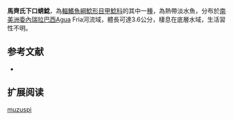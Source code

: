 {{Speciesbox
| name = 馬齊氏下口蜻鯰
| image = 
| image_width = 250px
| image_caption = 
| status = NE
| status_system = IUCN3.1
| genus = Hypoptopoma
| species = muzuspi
| authority = Aquino & Schaefer, 2010
| synonyms = 
}}

'''馬齊氏下口蜻鯰'''，為[[輻鰭魚綱|輻鰭魚綱]][[鯰形目|鯰形目]][[甲鯰科|甲鯰科]]的其中一[[種|種]]，為熱帶淡水魚，分布於[[南美洲|南美洲]][[委內瑞拉|委內瑞拉]][[巴西|巴西]]Agua Fria河流域，體長可達3.6公分，棲息在底層水域，生活習性不明。

==参考文献==
*{{FishBase_species|genus=Hypoptopoma|species=muzuspi|year=2014|month=12}}

== 扩展阅读 ==
{{refbegin}}
{{wikispecies-inline|Hypoptopoma muzuspi|馬齊氏下口蜻鯰}}
{{refend}}
{{Taxonbar|from=Q6406089}}

[[Category:下口蜻鯰屬|muzuspi]]